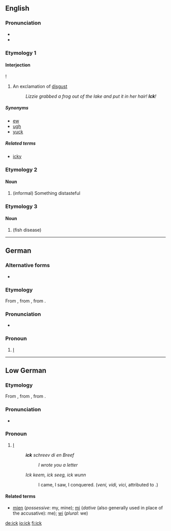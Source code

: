 ==English==

===Pronunciation===
* {{IPA|/ɪk/|lang=en}}
* {{rhymes|ɪk|lang=en}}

===Etymology 1===

====Interjection====
{{en-interj}}!

# An exclamation of [[disgust]]
#: ''Lizzie grabbed a frog out of the lake and put it in her hair! '''Ick'''!''

=====Synonyms=====
* [[ew]]
* [[ugh]]
* [[yuck]]

=====Related terms=====
* [[icky]]

===Etymology 2===
{{back-form|icky|lang=en}}

====Noun====
{{en-noun|-}}

# (informal) Something distasteful

===Etymology 3===

====Noun====
{{en-noun|-}}

# {{alternative form of|ich|nodot=yes|lang=en}} (fish disease)

----

==German==

===Alternative forms===
* {{l|de|icke}} {{qualifier|[[disjunctive]]}}

===Etymology===
From {{etyl|nds|de}} {{m|nds|ick}}, from {{etyl|gem-pro|de}} {{m|gem-pro|*ek}}, from {{etyl|ine-pro|de}} {{m|ine-pro|*éǵh₂}}.

===Pronunciation===
* {{IPA|/ɪk/|lang=de}}

===Pronoun===
{{head|de|pronoun|cat2=personal pronouns|[[conjunctive]]}}

# {{lb|de|Berlin}} [[I]]
#: {{ux|de|'''Ick''' liebe dir!|I love you!}}

----

==Low German==

===Etymology===
From {{etyl|osx|nds}} {{term|ik|lang=osx}}, from {{etyl|gem-pro|nds}} {{m|gem-pro|*ek}}, from {{etyl|ine-pro|nds}} {{m|ine-pro|*éǵh₂}}.

===Pronunciation===
* {{IPA|/ɪk/|lang=nds}}

===Pronoun===
{{head|nds|pronoun}}

# [[I]] {{non-gloss definition|(first person singular pronoun)}}
#: '''''ick''' schreev di en Breef''
#:: ''I wrote you a letter''
#: ''Ick keem, ick seeg, ick wunn''
#:: I came, I saw, I conquered. (''veni, vidi, vici'', attributed to {{w|Julius Caesar}}.)

====Related terms====
* [[mien]] (''possessive'': my, mine); [[mi]] (''dative'' (also generally used in place of the accusative): me); [[wi]] (''plural'': we)

[[de:ick]]
[[io:ick]]
[[fi:ick]]